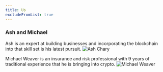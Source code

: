 ```yaml
---
title: Us
excludeFromList: true
---
```


### Ash and Michael


Ash is an expert at building businesses and incorporating the blockchain into that skill set is his latest pursuit. 
![Ash Chary](./images/AshC.jpg)


Michael Weaver is an insurance and risk professional with 9 years of traditional experience that he is bringing into crypto. 
![Michael Weaver](./images/image11.jpg)

